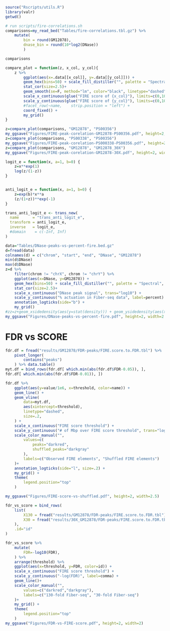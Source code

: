 ```r
source("Rscripts/utils.R")
library(valr)
getwd()
```

```r
# run scripts/fire-correlations.sh
comparisons=my_read_bed("Tables/fire-correlations.tbl.gz") %>%
    mutate(
        bin = round(GM12878),
        dnase_bin = round(10*log2(DNase))
        ) 

comparisons  
```

```r
compare_plot = function(z, x_col, y_col){
    z %>%
        ggplot(aes(x=.data[[x_col]], y=.data[[y_col]])) +
        geom_hex(bins=50) + scale_fill_distiller("", palette = "Spectral", trans="log10") +
        stat_cor(size=2.5)+
        geom_smooth(se=F, method="lm", color="black", linetype="dashed", size=.3)+
        scale_x_continuous(glue("FIRE score of {x_col}"), limits=c(0,100)) + 
        scale_y_continuous(glue("FIRE score of {y_col}"), limits=c(0,100)) + 
        #facet_row(~name,    strip.position = "left") + 
        coord_fixed() +
        my_grid()
}

z=compare_plot(comparisons, "GM12878", "PS00356")    
my_ggsave("Figures/FIRE-peak-corelation-GM12878-PS00356.pdf", height=2, width=2.5)
z=compare_plot(comparisons, "PS00338", "PS00356")    
my_ggsave("Figures/FIRE-peak-corelation-PS000338-PS00356.pdf", height=2, width=2.5)
z=compare_plot(comparisons, "GM12878", "GM12878_30X")
my_ggsave("Figures/FIRE-peak-corelation-GM12878-30X.pdf", height=2, width=2.5)
```

```r

logit_e = function(x, a=1, b=0) {
    z=x**exp(1)
    log(z/(1-z))
}


anti_logit_e = function(x, a=1, b=0) {
    z=exp(b)*x**a
    (z/(1+z))**exp(-1)
}

trans_anti_logit_e <- trans_new(
  name      = "trans_anti_logit_e",
  transform = anti_logit_e,
  inverse   = logit_e,
  #domain    = c(-Inf, Inf)
)

data="Tables/DNase-peaks-vs-percent-fire.bed.gz"
d=fread(data)
colnames(d) = c("chrom", "start", "end", "DNase", "GM12878")
min(d$DNase)
max(d$DNase)
z=d %>%
    filter(chrom != "chrX", chrom != "chrY") %>%
    ggplot(aes(x=DNase, y=GM12878)) +
    geom_hex(bins=50) + scale_fill_distiller("", palette = "Spectral", trans="log10") +
    stat_cor(size=2.5)+
    scale_x_continuous("DNase peak signal", trans="log10") + 
    scale_y_continuous("% actuation in Fiber-seq data", label=percent) + 
    annotation_logticks(side="b") + 
    my_grid() 
#zz=z+geom_xsidedensity(aes(y=stat(density))) + geom_ysidedensity(aes(x=stat(density))) 
my_ggsave("Figures/DNase-peaks-vs-percent-fire.pdf", height=2, width=2.75)
```



# FDR vs SCORE
```r
fdr.df = fread("results/GM12878/FDR-peaks/FIRE.score.to.FDR.tbl") %>%
    pivot_longer(
        contains("peaks")
    ) %>% data.table()
myt.df = bind_rows(fdr.df[ which.min(abs(fdr.df$FDR-0.05)), ],
fdr.df[ which.min(abs(fdr.df$FDR-0.01)), ])

fdr.df %>%
    ggplot(aes(y=value/1e6, x=threshold, color=name)) +
    geom_line() +
    geom_vline(
        data=myt.df,
        aes(xintercept=threshold),
        linetype="dashed",
        size=.2,
    ) +
    scale_x_continuous("FIRE score threshold") + 
    scale_y_continuous("# of Mbp over FIRE score threshold", trans="log10", label=comma) + 
    scale_color_manual("",
        values=c(
            peaks="darkred",
            shuffled_peaks="darkgray"
        ),
        labels=c("Observed FIRE elements", "Shuffled FIRE elements")
    )+
    annotation_logticks(side="l", size=.2) + 
    my_grid() +
    theme(
        legend.position="top"
    )

my_ggsave("Figures/FIRE-score-vs-shuffled.pdf", height=2, width=2.5)
```

```r
fdr_vs_score = bind_rows(
    list(
        X130 = fread("results/GM12878/FDR-peaks/FIRE.score.to.FDR.tbl"),
        X30 = fread("results/30X_GM12878/FDR-peaks/FIRE.score.to.FDR.tbl")
    ),
    .id="id"
)

fdr_vs_score %>%
    mutate(
        FDR=-log10(FDR),
    ) %>%
    arrange(threshold) %>%
    ggplot(aes(x=threshold, y=FDR, color=id)) +
    scale_x_continuous("FIRE score threshold") + 
    scale_y_continuous("-log(FDR)", label=comma) + 
    geom_line()+
    scale_color_manual("",
        values=c("darkred","darkgray"),
        labels=c("130-fold Fiber-seq", "30-fold Fiber-seq")
    )+
    my_grid() +
    theme(
        legend.position="top"
    )
my_ggsave("Figures/FDR-vs-FIRE-score.pdf", height=2, width=2)
```